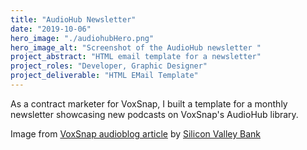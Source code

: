 ```yaml
---
title: "AudioHub Newsletter"
date: "2019-10-06"
hero_image: "./audiohubHero.png"
hero_image_alt: "Screenshot of the AudioHub newsletter "
project_abstract: "HTML email template for a newsletter"
project_roles: "Developer, Graphic Designer"
project_deliverable: "HTML EMail Template"
---
```

As a contract marketer for VoxSnap, I built a template for a monthly newsletter showcasing new podcasts on VoxSnap's AudioHub library.

Image from [VoxSnap audioblog article](https://article.voxsnap.com/svb/the-startup-metrics-you-need-to-master-first) by [Silicon Valley Bank](https://www.svb.com)
